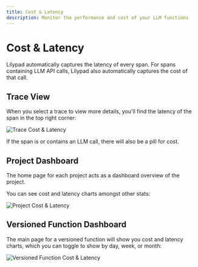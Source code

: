 ```yaml
---
title: Cost & Latency
description: Monitor the performance and cost of your LLM functions
---
```


# Cost & Latency

Lilypad automatically captures the latency of every span. For spans containing LLM API calls, Lilypad also automatically captures the cost of that call.

## Trace View

When you select a trace to view more details, you'll find the latency of the span in the top right corner:

![Trace Cost & Latency](/assets/docs/lilypad/evaluation/cost-and-latency/trace.png)

If the span is or contains an LLM call, there will also be a pill for cost.

## Project Dashboard

The home page for each project acts as a dashboard overview of the project.

You can see cost and latency charts amongst other stats:

![Project Cost & Latency](/assets/docs/lilypad/evaluation/cost-and-latency/dashboard.png)

## Versioned Function Dashboard

The main page for a versioned function will show you cost and latency charts, which you can toggle to show by day, week, or month:

![Versioned Function Cost & Latency](/assets/docs/lilypad/evaluation/cost-and-latency/function.png)
